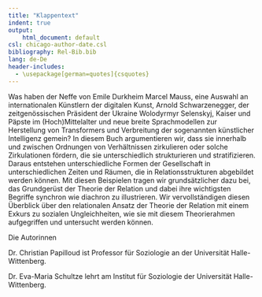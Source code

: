 ```yaml
---
title: "Klappentext"
indent: true
output:
    html_document: default
csl: chicago-author-date.csl
bibliography: Rel-Bib.bib
lang: de-De
header-includes:
  - \usepackage[german=quotes]{csquotes}
---
```


Was haben der Neffe von Emile Durkheim Marcel Mauss, eine Auswahl an internationalen Künstlern der digitalen Kunst, Arnold Schwarzenegger, der zeitgenössischen Präsident der Ukraine Wolodyrmyr Selenskyj, Kaiser und Päpste im (Hoch)Mittelalter und neue breite Sprachmodellen zur Herstellung von Transformers und Verbreitung der sogenannten künstlicher Intelligenz gemein? In diesem Buch argumentieren wir, dass sie innerhalb und zwischen Ordnungen von Verhältnissen zirkulieren oder solche Zirkulationen fördern, die sie unterschiedlich strukturieren und stratifizieren. Daraus entstehen unterschiedliche Formen der Gesellschaft in unterschiedlichen Zeiten und Räumen, die in Relationsstrukturen abgebildet werden können. Mit diesen Beispielen tragen wir grundsätzlicher dazu bei, das Grundgerüst der Theorie der Relation und dabei ihre wichtigsten Begriffe synchron wie diachron zu illustrieren. Wir vervollständigen diesen Überblick über den relationalen Ansatz der Theorie der Relation mit einem Exkurs zu sozialen Ungleichheiten, wie sie mit diesem Theorierahmen aufgegriffen und untersucht werden können.

Die Autorinnen

Dr. Christian Papilloud ist Professor für Soziologie an der Universität Halle-Wittenberg.

Dr. Eva-Maria Schultze lehrt am Institut für Soziologie der Universität Halle-Wittenberg.
